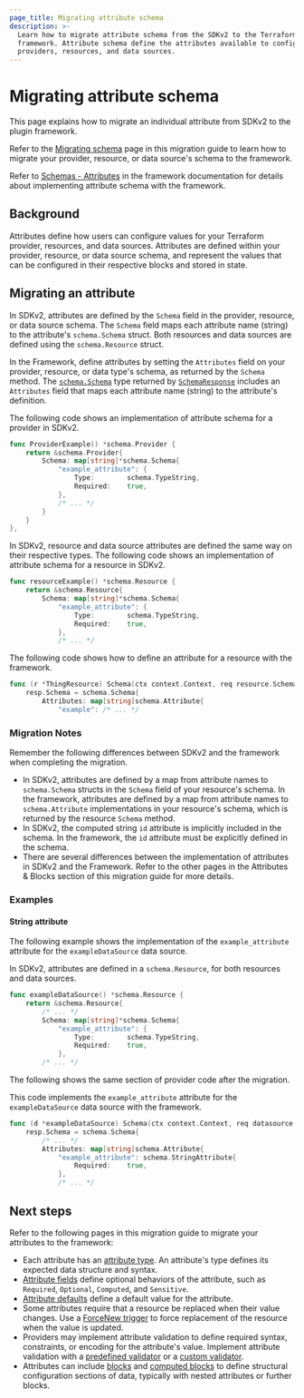 ```yaml
---
page_title: Migrating attribute schema
description: >-
  Learn how to migrate attribute schema from the SDKv2 to the Terraform plugin
  framework. Attribute schema define the attributes available to configure
  providers, resources, and data sources.
---
```


# Migrating attribute schema

This page explains how to migrate an individual attribute from SDKv2 to the
plugin framework.

Refer to the [Migrating schema](/terraform/plugin/framework/migrating/schema)
page in this migration guide to learn how to migrate your provider, resource, or
data source's schema to the framework.

Refer to [Schemas -
Attributes](/terraform/plugin/framework/handling-data/schemas#attributes) in the
framework documentation for details about implementing attribute schema with the
framework.

## Background

Attributes define how users can configure values for your Terraform provider,
resources, and data sources. Attributes are defined within your provider,
resource, or data source schema, and represent the values that can be configured
in their respective blocks and stored in state.

## Migrating an attribute

In SDKv2, attributes are defined by the `Schema` field in the provider,
resource, or data source schema. The `Schema` field maps each attribute name
(string) to the attribute's `schema.Schema` struct. Both resources and data
sources are defined using the `schema.Resource` struct.

In the Framework, define attributes by setting the `Attributes` field on your
provider, resource, or data type's schema, as returned by the `Schema` method.
The
[`schema.Schema`](https://pkg.go.dev/github.com/hashicorp/terraform-plugin-framework/resource/schema#Schema)
type returned by
[`SchemaResponse`](https://pkg.go.dev/github.com/hashicorp/terraform-plugin-framework/resource#SchemaResponse)
includes an `Attributes` field that maps each attribute name (string) to the
attribute's definition.

<Tabs>
<Tab heading="SDKv2">

The following code shows an implementation of attribute schema for a provider in
SDKv2.

```go
func ProviderExample() *schema.Provider {
    return &schema.Provider{
        Schema: map[string]*schema.Schema{
            "example_attribute": {
                Type:        schema.TypeString,
                Required:    true,
            },
            /* ... */
        }
    }
},
```

In SDKv2, resource and data source attributes are defined the same way on their
respective types. The following code shows an implementation of attribute schema
for a resource in SDKv2.

```go
func resourceExample() *schema.Resource {
    return &schema.Resource{
        Schema: map[string]*schema.Schema{
            "example_attribute": {
                Type:        schema.TypeString,
                Required:    true,
            },
            /* ... */
```

</Tab>
<Tab heading="Framework">

The following code shows how to define an attribute for a resource with the
framework.

```go
func (r *ThingResource) Schema(ctx context.Context, req resource.SchemaRequest, resp *resource.SchemaResponse) {
    resp.Schema = schema.Schema{
        Attributes: map[string]schema.Attribute{
            "example": /* ... */
```

</Tab>
</Tabs>

### Migration Notes

Remember the following differences between SDKv2 and the framework when
completing the migration.

- In SDKv2, attributes are defined by a map from attribute names to
  `schema.Schema` structs in the `Schema` field of your resource's schema. In
  the framework, attributes are defined by a map from attribute names to
  `schema.Attribute` implementations in your resource's schema, which is returned
  by the resource `Schema` method.
- In SDKv2, the computed string `id` attribute is implicitly included in the
  schema. In the framework, the `id` attribute must be explicitly defined in the
  schema.
- There are several differences between the implementation of attributes in
  SDKv2 and the Framework. Refer to the other pages in the Attributes & Blocks
  section of this migration guide for more details.

### Examples

#### String attribute

The following example shows the implementation of the `example_attribute`
attribute for the `exampleDataSource` data source.

<Tabs>
<Tab heading="SDKv2">

In SDKv2, attributes are defined in a `schema.Resource`, for both resources and
data sources.

```go
func exampleDataSource() *schema.Resource {
    return &schema.Resource{
        /* ... */
        Schema: map[string]*schema.Schema{
            "example_attribute": {
                Type:        schema.TypeString,
                Required:    true,
            },
        /* ... */
```

</Tab>
<Tab heading="Framework">

The following shows the same section of provider code after the migration.

This code implements the `example_attribute` attribute for the
`exampleDataSource` data source with the framework.

```go
func (d *exampleDataSource) Schema(ctx context.Context, req datasource.SchemaRequest, resp *datasource.SchemaResponse) {
    resp.Schema = schema.Schema{
        /* ... */
        Attributes: map[string]schema.Attribute{
            "example_attribute": schema.StringAttribute{
                Required:    true,
            },
            /* ... */
```

</Tab>
</Tabs>

<!-- FIXME: Maybe include initial examples for more complex types and link to their respective sub-pages? -->

## Next steps

Refer to the following pages in this migration guide to migrate your attributes
to the framework:

- Each attribute has an [attribute
  type](/terraform/plugin/framework/migrating/attributes-blocks/types). An
  attribute's type defines its expected data structure and syntax.
- [Attribute
  fields](/terraform/plugin/framework/migrating/attributes-blocks/fields) define
  optional behaviors of the attribute, such as `Required`, `Optional`,
  `Computed`, and `Sensitive`.
- [Attribute
  defaults](/terraform/plugin/framework/migrating/attributes-blocks/default-values)
  define a default value for the attribute.
- Some attributes require that a resource be replaced when their value changes.
  Use a [ForceNew
  trigger](/terraform/plugin/framework/migrating/attributes-blocks/force-new) to
  force replacement of the resource when the value is updated.
- Providers may implement attribute validation to define required syntax,
  constraints, or encoding for the attribute's value. Implement attribute
  validation with a [predefined
  validator](/terraform/plugin/framework/migrating/attributes-blocks/validators-predefined)
  or a [custom
  validator](/terraform/plugin/framework/migrating/attributes-blocks/validators-custom).
- Attributes can include
  [blocks](/terraform/plugin/framework/migrating/attributes-blocks/attribute-schema)
  and [computed
  blocks](/terraform/plugin/framework/migrating/attributes-blocks/blocks-computed)
  to define structural configuration sections of data, typically with nested
  attributes or further blocks.
